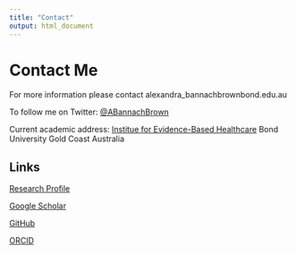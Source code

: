 ```yaml
---
title: "Contact"
output: html_document
---
```


# Contact Me
For more information please contact alexandra_bannachbrown<a>bond.edu.au

To follow me on Twitter: <a href="www.twitter.com/abannachbrown" target="_blank"> @ABannachBrown</a>

Current academic address: 
<a href="https://iebh.bond.edu.au/" target="_blank">Institue for Evidence-Based Healthcare</a>
Bond University
Gold Coast Australia


## Links

<a href="https://research.bond.edu.au/en/persons/alexandra-bannach-brown" target="_blank">Research Profile</a>

<a href="https://scholar.google.com.au/citations?user=3glzaTsAAAAJ&hl=en" target="_blank">Google Scholar</a>

<a href="https://github.com/abannachbrown" target="_blank">GitHub</a>

<a href="https://orcid.org/0000-0002-3161-1395" targer="_blank">ORCID</a>